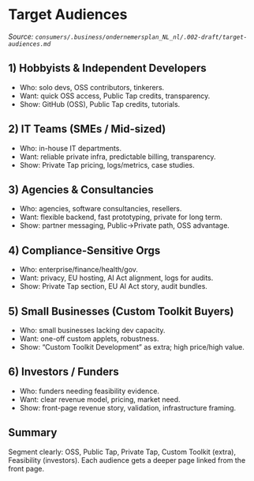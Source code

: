 
<Meta title="Commercial/Target Audiences" />

# Target Audiences

_Source: `consumers/.business/ondernemersplan_NL_nl/.002-draft/target-audiences.md`_

## 1) Hobbyists & Independent Developers
- Who: solo devs, OSS contributors, tinkerers.
- Want: quick OSS access, Public Tap credits, transparency.
- Show: GitHub (OSS), Public Tap credits, tutorials.

## 2) IT Teams (SMEs / Mid-sized)
- Who: in-house IT departments.
- Want: reliable private infra, predictable billing, transparency.
- Show: Private Tap pricing, logs/metrics, case studies.

## 3) Agencies & Consultancies
- Who: agencies, software consultancies, resellers.
- Want: flexible backend, fast prototyping, private for long term.
- Show: partner messaging, Public→Private path, OSS advantage.

## 4) Compliance-Sensitive Orgs
- Who: enterprise/finance/health/gov.
- Want: privacy, EU hosting, AI Act alignment, logs for audits.
- Show: Private Tap section, EU AI Act story, audit bundles.

## 5) Small Businesses (Custom Toolkit Buyers)
- Who: small businesses lacking dev capacity.
- Want: one-off custom applets, robustness.
- Show: “Custom Toolkit Development” as extra; high price/high value.

## 6) Investors / Funders
- Who: funders needing feasibility evidence.
- Want: clear revenue model, pricing, market need.
- Show: front-page revenue story, validation, infrastructure framing.

## Summary
Segment clearly: OSS, Public Tap, Private Tap, Custom Toolkit (extra), Feasibility (investors). Each audience gets a deeper page linked from the front page.
